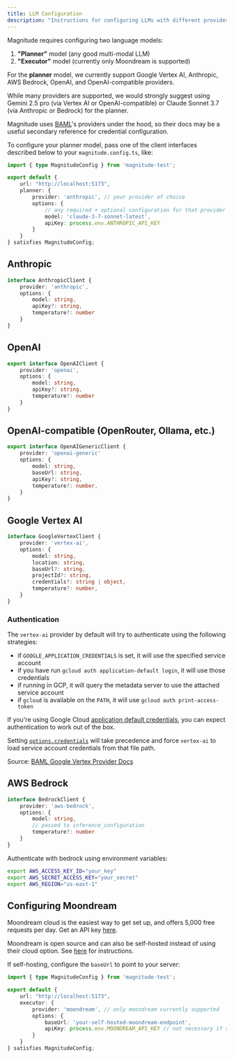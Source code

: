 ```yaml
---
title: LLM Configuration
description: "Instructions for configuring LLMs with different providers"
---
```


Magnitude requires configuring two language models:
1. **"Planner"** model (any good multi-modal LLM)
2. **"Executor"** model (currently only Moondream is supported)


For the **planner** model, we currently support Google Vertex AI, Anthropic, AWS Bedrock, OpenAI, and OpenAI-compatible providers.

<Info>While many providers are supported, we would strongly suggest using Gemini 2.5 pro (via Vertex AI or OpenAI-compatible) or Claude Sonnet 3.7 (via Anthropic or Bedrock) for the planner.</Info>

<Info>Magnitude uses [BAML](https://docs.boundaryml.com/ref/llm-client-providers/overview)'s providers under the hood, so their docs may be a useful secondary reference for credential configuration.</Info>

To configure your planner model, pass one of the client interfaces described below to your `magnitude.config.ts`, like:
```typescript
import { type MagnitudeConfig } from 'magnitude-test';

export default {
    url: "http://localhost:5173",
    planner: {
        provider: 'anthropic', // your provider of choice
        options: {
            // any required + optional configuration for that provider
            model: 'claude-3-7-sonnet-latest',
            apiKey: process.env.ANTHROPIC_API_KEY
        }
    }
} satisfies MagnitudeConfig;
```

## Anthropic

```typescript
interface AnthropicClient {
    provider: 'anthropic',
    options: {
        model: string,
        apiKey?: string,
        temperature?: number
    }   
}
```

## OpenAI
```typescript
export interface OpenAIClient {
    provider: 'openai',
    options: {
        model: string,
        apiKey?: string,
        temperature?: number
    }
}
```

## OpenAI-compatible (OpenRouter, Ollama, etc.)

```typescript
export interface OpenAIGenericClient {
    provider: 'openai-generic'
    options: {
        model: string,
        baseUrl: string,
        apiKey?: string,
        temperature?: number,
    }
}
```

## Google Vertex AI

```typescript
interface GoogleVertexClient {
    provider: 'vertex-ai',
    options: {
        model: string,
        location: string,
        baseUrl?: string,
        projectId?: string,
        credentials?: string | object,
        temperature?: number,
    }
}
```

### Authentication

The `vertex-ai` provider by default will try to authenticate using the following strategies:

- if `GOOGLE_APPLICATION_CREDENTIALS` is set, it will use the specified service account
- if you have run `gcloud auth application-default login`, it will use those credentials
- if running in GCP, it will query the metadata server to use the attached service account
- if `gcloud` is available on the `PATH`, it will use `gcloud auth print-access-token`

If you're using Google Cloud [application default
credentials](https://cloud.google.com/docs/authentication/application-default-credentials), you
can expect authentication to work out of the box.

Setting [`options.credentials`](#credentials) will take precedence and force `vertex-ai` to load
service account credentials from that file path.

<Info>Source: [BAML Google Vertex Provider Docs](https://docs.boundaryml.com/ref/llm-client-providers/google-vertex#authentication)</Info>


## AWS Bedrock

```typescript
interface BedrockClient {
    provider: 'aws-bedrock',
    options: {
        model: string,
        // passed to inference_configuration
        temperature?: number
    }   
}
```

Authenticate with bedrock using environment variables:
```sh
export AWS_ACCESS_KEY_ID="your_key"
export AWS_SECRET_ACCESS_KEY="your_secret"
export AWS_REGION="us-east-1"
```


## Configuring Moondream

Moondream cloud is the easiest way to get set up, and offers 5,000 free requests per day. Get an API key [here](https://moondream.ai/c/cloud/api-keys).

Moondream is open source and can also be self-hosted instead of using their cloud option. See [here](https://moondream.ai/c/moondream-server) for instructions.

If self-hosting, configure the `baseUrl` to point to your server:

```typescript
import { type MagnitudeConfig } from 'magnitude-test';

export default {
    url: "http://localhost:5173",
    executor: {
        provider: 'moondream', // only moondream currently supported
        options: {
            baseUrl: 'your-self-hosted-moondream-endpoint',
            apiKey: process.env.MOONDREAM_API_KEY // not necessary if self-hosted
        }
    }
} satisfies MagnitudeConfig;
```
